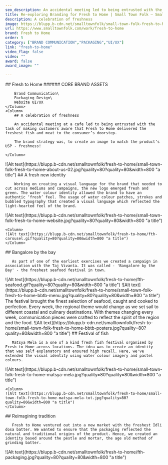 ```yaml
---
seo_description: An accidental meeting led to being entrusted with the task of making customers aware that Fresh to Home delivered the freshest fish and meat to the consumers' doorstep. The brand strategy was, to create an image to match the products USP - freshness!
title: Re-exploring Branding for Fresh to Home | Small Town Folk — Small Town Folk
description: A celebration of freshness 
image: https://blupp.b-cdn.net/smalltownfolk/small-town-folk-fresh-to-home-cover.jpg?quality=80
url: https://www.smalltownfolk.com/work/fresh-to-home
brand: Fresh to Home 
order: 5
category: ["BRAND COMMUNICATION","PACKAGING","UI/UX"]
link: "fresh-to-home"
video_flag: false
video: ""
award: false
award_image: ""

---
```


<Column2>
    <Column>
        ## Fresh to Home
        ###### CORE BRAND ASSETS

        Brand Communication\
        Packaging Design\
        Website UI/UX
    </Column>
    <Column>
        ## A celebration of freshness 
        
        An accidental meeting at a cafe led to being entrusted with the task of making customers aware that Fresh to Home delivered the freshest fish and meat to the consumer’s doorstep.

        The brand strategy was, to create an image to match the product’s USP - freshness!

    </Column>
</Column2>

<Column>
    ![Alt text](https://blupp.b-cdn.net/smalltownfolk/fresh-to-home/small-town-folk-fresh-to-home-about-us-02.jpg?quality=80?quality=80&width=800 "a title")
</Column>

<Column>
        ## A fresh new identity 
        
        Working on creating a visual language for the brand that needed to cut across mediums and campaigns, the new logo emerged fresh and green. The water colour identity allowed the brand to have an authentic ‘fresh’ feel. The usage of water colour patches, strokes and bubbled typography that created a visual language which reflected the light-hearted feel of the brand. 
</Column>

<Column2>
    <Column>
    ![Alt text](https://blupp.b-cdn.net/smalltownfolk/fresh-to-home/small-town-folk-fresh-to-home-website.jpg?quality=80?quality=80&width=800 "a title")
    </Column>

    <Column>
    ![Alt text](https://blupp.b-cdn.net/smalltownfolk/fresh-to-home/fth-carousel.gif?quality=80?quality=80&width=800 "a title")
    </Column>
</Column2>

<Column>
        ## Bangalore by the bay 
        
       As part of one of the earliest exercises we created a campaign in association with the Taj Vivanta. It was called - 'Bangalore by the Bay' - the freshest seafood festival in town. 
</Column>

<Column>
    ![Alt text](https://blupp.b-cdn.net/smalltownfolk/fresh-to-home/fth-seafood.gif?quality=80?quality=80&width=800 "a title")
</Column>

<Column>
    ![Alt text](https://blupp.b-cdn.net/smalltownfolk/fresh-to-home/small-town-folk-fresh-to-home-bbtb-menu.jpg?quality=80?quality=80&width=800 "a title")
</Column>

<Column>        
       The festival brought the ﬁnest selection of seafood, caught and cooked to perfection. Every week, the regional theme would change as we set sail to different coastal and culinary destinations. With themes changing every week, communication pieces were crafted to reflect the spirit of the region and the food. 
</Column>

<Column>
    ![Alt text](https://blupp.b-cdn.net/smalltownfolk/fresh-to-home/small-town-folk-fresh-to-home-bbtb-posters.jpg?quality=80?quality=80&width=800 "a title")
</Column>

<Column>
        ## Festival of fish  
        
       Matsya Mela is a one of a kind fresh fish festival organised by Fresh to Home across locations. The idea was to create an identity that was self explanatory and ensured high recall. Here, we've extended the visual identity using water colour imagery and pastel colours.
</Column>

<Column2>
    <Column>
    ![Alt text](https://blupp.b-cdn.net/smalltownfolk/fresh-to-home/small-town-folk-fresh-to-home-matsya-mela.jpg?quality=80?quality=80&width=800 "a title")
    </Column>

    <Column>
    ![Alt text](https://blupp.b-cdn.net/smalltownfolk/fresh-to-home/small-town-folk-fresh-to-home-matsya-mela-tot.jpg?quality=80?quality=80&width=800 "a title")
    </Column>
</Column2>

<Column>
        ## Reimagining tradition 
        
       Fresh to Home ventured out into a new market with the freshest Idli dosa batter. We wanted to ensure that the packaging reflected the natural and traditional origins of the product. Hence, we created an identity based around the pestle and mortar, the age old method of grinding batter.  
</Column>

<Column>
    ![Alt text](https://blupp.b-cdn.net/smalltownfolk/fresh-to-home/fth-packaging.jpg?quality=80?quality=80&width=800 "a title")
</Column>
